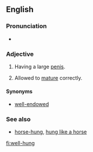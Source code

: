 ==English==

===Pronunciation===
* {{rhymes|ʌŋ|lang=en}}

===Adjective===
{{en-adj|head=[[well]][[-]][[hung]]|better-hung|sup=best-hung}}

# {{context|informal|vulgar|lang=en}} Having a large [[penis]].
# {{context|of [[game]] meat|lang=en}} Allowed to [[mature]] correctly.

====Synonyms====
* {{sense|having a large penis}} [[well-endowed]]

===See also===
* [[horse-hung]], [[hung like a horse]]

[[fi:well-hung]]